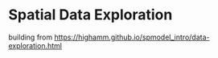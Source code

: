# Spatial Data Exploration

building from <https://highamm.github.io/spmodel_intro/data-exploration.html>


